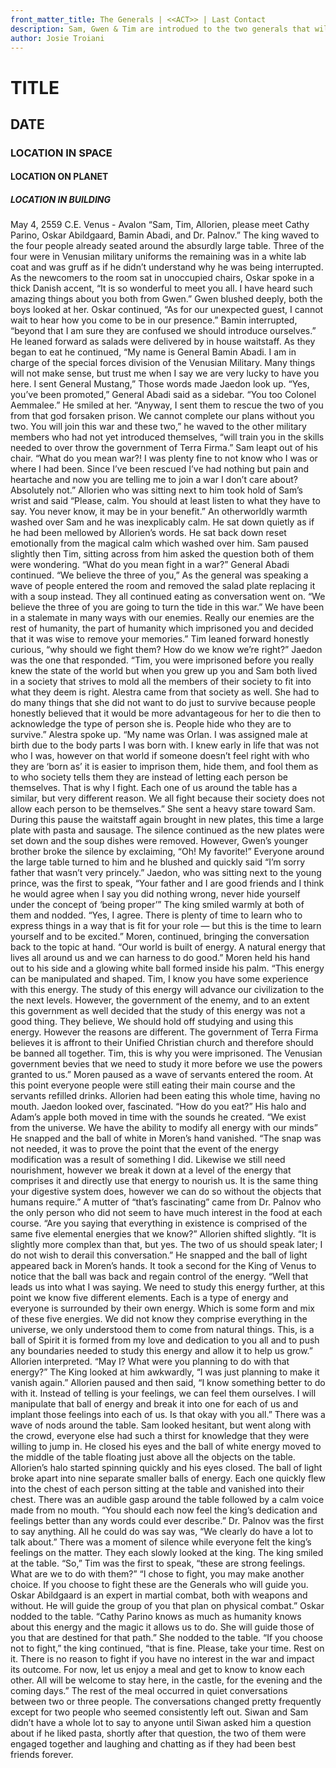 ```yaml
---
front_matter_title: The Generals | <<ACT>> | Last Contact
description: Sam, Gwen & Tim are introdued to the two generals that will guide their skill devlopment.
author: Josie Troiani
---
```

# TITLE

## DATE

### LOCATION IN SPACE

#### LOCATION ON PLANET

##### LOCATION IN BUILDING

May 4, 2559 C.E.
Venus - Avalon
“Sam, Tim, Allorien, please meet Cathy Parino, Oskar Abildgaard, Bamin Abadi, and Dr. Palnov.” The king waved to the four people already seated around the absurdly large table. Three of the four were in Venusian military uniforms the remaining was in a white lab coat and was gruff as if he didn’t understand why he was being interrupted. As the newcomers to the room sat in unoccupied chairs, Oskar spoke in a thick Danish accent, “It is so wonderful to meet you all. I have heard such amazing things about you both from Gwen.” Gwen blushed deeply, both the boys looked at her. Oskar continued, “As for our unexpected guest, I cannot wait to hear how you come to be in our presence.”
Bamin interrupted, “beyond that I am sure they are confused we should introduce ourselves.” He leaned forward as salads were delivered by in house waitstaff. As they began to eat he continued, “My name is General Bamin Abadi. I am in charge of the special forces division of the Venusian Military. Many things will not make sense, but trust me when I say we are very lucky to have you here. I sent General Mustang,” Those words made Jaedon look up. “Yes, you’ve been promoted,” General Abadi said as a sidebar. “You too Colonel Aemmalee.” He smiled at her. “Anyway, I sent them to rescue the two of you from that god forsaken prison. We cannot complete our plans without you two. You will join this war and these two,” he waved to the other military members who had not yet introduced themselves, “will train you in the skills needed to over throw the government of Terra Firma.” Sam leapt out of his chair. “What do you mean war?! I was plenty fine to not know who I was or where I had been. Since I’ve been rescued I’ve had nothing but pain and heartache and now you are telling me to join a war I don’t care about? Absolutely not.”
Allorien who was sitting next to him took hold of Sam’s wrist and said “Please, calm. You should at least listen to what they have to say. You never know, it may be in your benefit.” An otherworldly warmth washed over Sam and he was inexplicably calm. He sat down quietly as if he had been mellowed by Allorien’s words. He sat back down reset emotionally from the magical calm which washed over him. Sam paused slightly then Tim, sitting across from him asked the question both of them were wondering. “What do you mean fight in a war?”
General Abadi continued. “We believe the three of you,” As the general was speaking a wave of people entered the room and removed the salad plate replacing it with a soup instead. They all continued eating as conversation went on. “We believe the three of you are going to turn the tide in this war.” We have been in a stalemate in many ways with our enemies. Really our enemies are the rest of humanity, the part of humanity which imprisoned you and decided that it was wise to remove your memories.” 
Tim leaned forward honestly curious, “why should we fight them? How do we know we’re right?”
Jaedon was the one that responded. “Tim, you were imprisoned before you really knew the state of the world but when you grew up you and Sam both lived in a society that strives to mold all the members of their society to fit into what they deem is right. Alestra came from that society as well. She had to do many things that she did not want to do just to survive because people honestly believed that it would be more advantageous for her to die then to acknowledge the type of person she is. People hide who they are to survive.”
Alestra spoke up. “My name was Orlan. I was assigned male at birth due to the body parts I was born with. I knew early in life that was not who I was, however on that world if someone doesn’t feel right with who they are ‘born as’ it is easier to imprison them, hide them, and fool them as to who society tells them they are instead of letting each person be themselves. That is why I fight. Each one of us around the table has a similar, but very different reason. We all fight because their society does not allow each person to be themselves.” She sent a heavy stare toward Sam.
During this pause the waitstaff again brought in new plates, this time a large plate with pasta and sausage. The silence continued as the new plates were set down and the soup dishes were removed. However, Gwen’s younger brother broke the silence by exclaiming, “Oh! My favorite!” Everyone around the large table turned to him and he blushed and quickly said “I’m sorry father that wasn’t very princely.” Jaedon, who was sitting next to the young prince, was the first to speak, “Your father and I are good friends and I think he would agree when I say you did nothing wrong, never hide yourself under the concept of ‘being proper’”
The king smiled warmly at both of them and nodded. “Yes, I agree. There is plenty of time to learn who to express things in a way that is fit for your role — but this is the time to learn yourself and to be excited.” 
Moren, continued, bringing the conversation back to the topic at hand. “Our world is built of energy. A natural energy that lives all around us and we can harness to do good.” Moren held his hand out to his side and a glowing white ball formed inside his palm. “This energy can be manipulated and shaped. Tim, I know you have some experience with this energy. The study of this energy will advance our civilization to the the next levels. However, the government of the enemy, and to an extent this government as well decided that the study of this energy was not a good thing. They believe, We should hold off studying and using this energy. However the reasons are different. The government of Terra Firma believes it is affront to their Unified Christian church and therefore should be banned all together. Tim, this is why you were imprisoned. The Venusian government bevies that we need to study it more before we use the powers granted to us.” Moren paused as a wave of servants entered the room.
At this point everyone people were still eating their main course and the servants refilled drinks. Allorien had been eating this whole time, having no mouth. Jaedon looked over, fascinated. “How do you eat?” His halo and Adam’s apple both moved in time with the sounds he created. “We exist from the universe. We have the ability to modify all energy with our minds” He snapped and the ball of white in Moren’s hand vanished. “The snap was not needed, it was to prove the point that the event of the energy modification was a result of something I did. Likewise we still need nourishment, however we break it down at a level of the energy that comprises it and directly use that energy to nourish us. It is the same thing your digestive system does, however we can do so without the objects that humans require.”
A mutter of “that’s fascinating” came from Dr. Palnov who the only person who did not seem to have much interest in the food at each course. “Are you saying that everything in existence is comprised of the same five elemental energies that we know?”
Allorien shifted slightly. “It is slightly more complex than that, but yes. The two of us should speak later; I do not wish to derail this conversation.” He snapped and the ball of light appeared back in Moren’s hands. It took a second for the King of Venus to notice that the ball was back and regain control of the energy. “Well that leads us into what I was saying. We need to study this energy further, at this point we know five different elements. Each is a type of energy and everyone is surrounded by their own energy. Which is some form and mix of these five energies. We did not know they comprise everything in the universe, we only understood them to come from natural things. This, is a ball of Spirit it is formed from my love and dedication to you all and to push any boundaries needed to study this energy and allow it to help us grow.”
Allorien interpreted. “May I? What were you planning to do with that energy?”
The King looked at him awkwardly, “I was just planning to make it vanish again.”
Allorien paused and then said, “I know something better to do with it. Instead of telling is your feelings, we can feel them ourselves. I will manipulate that ball of energy and break it into one for each of us and implant those feelings into each of us. Is that okay with you all.” There was a wave of nods around the table. Sam looked hesitant, but went along with the crowd, everyone else had such a thirst for knowledge that they were willing to jump in.
He closed his eyes and the ball of white energy moved to the middle of the table floating just above all the objects on the table. Allorien’s halo started spinning quickly and his eyes closed. The ball of light broke apart into nine separate smaller balls of energy. Each one quickly flew into the chest of each person sitting at the table and vanished into their chest. There was an audible gasp around the table followed by a calm voice made from no mouth. “You should each now feel the king’s dedication and feelings better than any words could ever describe.”
Dr. Palnov was the first to say anything. All he could do was say was, “We clearly do have a lot to talk about.” There was a moment of silence while everyone felt the king’s feelings on the matter. They each slowly looked at the king. The king smiled at the table.
“So,” Tim was the first to speak, “these are strong feelings. What are we to do with them?”
“I chose to fight, you may make another choice. If you choose to fight these are the Generals who will guide you. Oskar Abildgaard is an expert in martial combat, both with weapons and without. He will guide the group of you that plan on physical combat.” Oskar nodded to the table. “Cathy Parino knows as much as humanity knows about this energy and the magic it allows us to do. She will guide those of you that are destined for that path.” She nodded to the table.
“If you choose not to fight,” the king continued, “that is fine. Please, take your time. Rest on it. There is no reason to fight if you have no interest in the war and impact its outcome. For now, let us enjoy a meal and get to know to know each other. All will be welcome to stay here, in the castle, for the evening and the coming days.”
The rest of the meal occurred in quiet conversations between two or three people. The conversations changed pretty frequently except for two people who seemed consistently left out. Siwan and Sam didn’t have a whole lot to say to anyone until Siwan asked him a question about if he liked pasta, shortly after that question, the two of them were engaged together and laughing and chatting as if they had been best friends forever.
